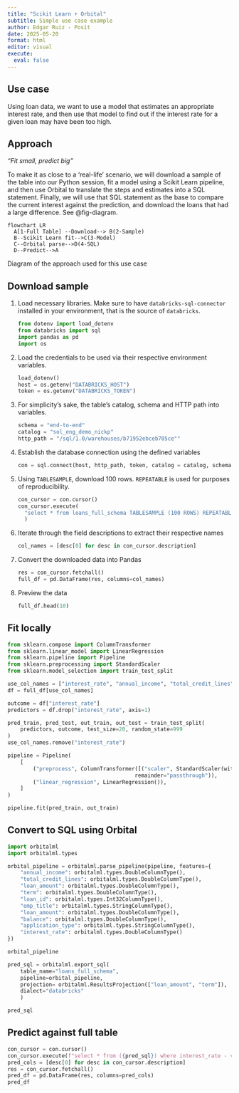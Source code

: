 ```yaml
---
title: "Scikit Learn + Orbital"
subtitle: Simple use case example
author: Edgar Ruiz - Posit
date: 2025-05-20
format: html
editor: visual
execute:
  eval: false
---
```


## Use case

Using loan data, we want to use a model that estimates an appropriate interest rate, and then use that model to find out if the interest rate for a given loan may have been too high.

## Approach

*"Fit small, predict big"*

To make it as close to a 'real-life' scenario, we will download a sample of the table into our Python session, fit a model using a Scikit Learn pipeline, and then use Orbital to translate the steps and estimates into a SQL statement. Finally, we will use that SQL statement as the base to compare the current interest against the prediction, and download the loans that had a large difference. See @fig-diagram.

::: {#fig-diagram}
```mermaid
flowchart LR
  A[1-Full Table] --Download--> B(2-Sample) 
  B--Scikit Learn fit-->C(3-Model)
  C--Orbital parse-->D(4-SQL)
  D--Predict-->A
```

Diagram of the approach used for this use case
:::

## Download sample

1.  Load necessary libraries. Make sure to have `databricks-sql-connector` installed in your environment, that is the source of `databricks`.

    ```python
    from dotenv import load_dotenv
    from databricks import sql
    import pandas as pd
    import os
    ```

2.  Load the credentials to be used via their respective environment variables.

    ```python
    load_dotenv()
    host = os.getenv("DATABRICKS_HOST")
    token = os.getenv("DATABRICKS_TOKEN")
    ```

3.  For simplicity's sake, the table's catalog, schema and HTTP path into variables.

    ```python
    schema = "end-to-end"
    catalog = "sol_eng_demo_nickp"
    http_path = "/sql/1.0/warehouses/b71952ebceb705ce""
    ```

4.  Establish the database connection using the defined variables 

    ```python
    con = sql.connect(host, http_path, token, catalog = catalog, schema = schema)
    ```

5.  Using `TABLESAMPLE`, download 100 rows. `REPEATABLE` is used for purposes
of reproducibility.

    ```python
    con_cursor = con.cursor()
    con_cursor.execute(
      "select * from loans_full_schema TABLESAMPLE (100 ROWS) REPEATABLE (999);"
      )
    ```

6.  Iterate through the field descriptions to extract their respective names

    ```python
    col_names = [desc[0] for desc in con_cursor.description]
    ```

7.  Convert the downloaded data into Pandas

    ```python
    res = con_cursor.fetchall()
    full_df = pd.DataFrame(res, columns=col_names)
    ```

8.  Preview the data

    ```python
    full_df.head(10)
    ```

## Fit locally

```python

from sklearn.compose import ColumnTransformer
from sklearn.linear_model import LinearRegression
from sklearn.pipeline import Pipeline
from sklearn.preprocessing import StandardScaler
from sklearn.model_selection import train_test_split

use_col_names = ["interest_rate", "annual_income", "total_credit_lines", "loan_amount", "term"]
df = full_df[use_col_names]

outcome = df["interest_rate"]
predictors = df.drop("interest_rate", axis=1)

pred_train, pred_test, out_train, out_test = train_test_split(
    predictors, outcome, test_size=20, random_state=999
)
use_col_names.remove("interest_rate")

pipeline = Pipeline(
    [
        ("preprocess", ColumnTransformer([("scaler", StandardScaler(with_std=False), use_col_names)],
                                        remainder="passthrough")),
        ("linear_regression", LinearRegression()),
    ]
)

pipeline.fit(pred_train, out_train)
```

## Convert to SQL using Orbital

```python

import orbitalml
import orbitalml.types

orbital_pipeline = orbitalml.parse_pipeline(pipeline, features={
    "annual_income": orbitalml.types.DoubleColumnType(),
    "total_credit_lines": orbitalml.types.DoubleColumnType(),
    "loan_amount": orbitalml.types.DoubleColumnType(),    
    "term": orbitalml.types.DoubleColumnType(),
    "loan_id": orbitalml.types.Int32ColumnType(),
    "emp_title": orbitalml.types.StringColumnType(),
    "loan_amount": orbitalml.types.DoubleColumnType(),
    "balance": orbitalml.types.DoubleColumnType(),
    "application_type": orbitalml.types.StringColumnType(),
    "interest_rate": orbitalml.types.DoubleColumnType()
})

orbital_pipeline
```

```python

pred_sql = orbitalml.export_sql(
    table_name="loans_full_schema", 
    pipeline=orbital_pipeline, 
    projection= orbitalml.ResultsProjection(["loan_amount", "term"]),
    dialect="databricks"
    )

pred_sql
```

## Predict against full table

```python

con_cursor = con.cursor()
con_cursor.execute(f"select * from ({pred_sql}) where interest_rate - variable > 15 and variable > 0")
pred_cols = [desc[0] for desc in con_cursor.description]
res = con_cursor.fetchall()
pred_df = pd.DataFrame(res, columns=pred_cols)
pred_df
```
